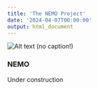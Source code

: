 ```yaml
---
title: 'The NEMO Project'
date: '2024-04-07T00:00:00'
output: html_document
---
```


<p><img src="coffee-8405076_1920.jpg" alt="Alt text (no caption!)" title="Photo by user_id:1795490 on pixabay"></p>

### NEMO

Under construction
